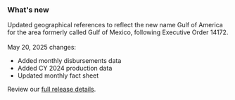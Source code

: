 ### What's new

Updated geographical references to reflect the new name Gulf of America for the area formerly called Gulf of Mexico, following Executive Order 14172.  
<br />
May 20, 2025 changes:
- Added <Link href="downloads/revenue/" linkType="default">monthly disbursements data</Link>
- Added <Link href="downloads/production/" linkType="default">CY 2024 production data</Link>
- Updated <Link href="fact-sheet/" linkType="default">monthly fact sheet</Link>

Review our [full release details](https://github.com/ONRR/nrrd/releases).
